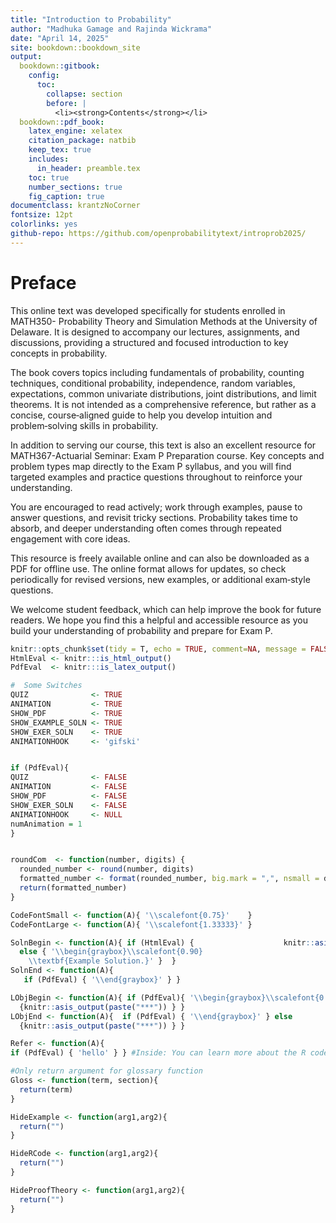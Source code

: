 ```yaml
---
title: "Introduction to Probability"
author: "Madhuka Gamage and Rajinda Wickrama"
date: "April 14, 2025"
site: bookdown::bookdown_site
output:
  bookdown::gitbook:
    config:
      toc:
        collapse: section
        before: |
          <li><strong>Contents</strong></li>
  bookdown::pdf_book:
    latex_engine: xelatex
    citation_package: natbib
    keep_tex: true
    includes:
      in_header: preamble.tex
    toc: true
    number_sections: true
    fig_caption: true
documentclass: krantzNoCorner
fontsize: 12pt
colorlinks: yes
github-repo: https://github.com/openprobabilitytext/introprob2025/
---
```


# Preface {-}

This online text was developed specifically for students enrolled in MATH350- Probability Theory and Simulation Methods at the University of Delaware. It is designed to accompany our lectures, assignments, and discussions, providing a structured and focused introduction to key concepts in probability.

The book covers topics including fundamentals of probability, counting techniques, conditional probability, independence, random variables, expectations, common univariate distributions, joint distributions, and limit theorems. It is not intended as a comprehensive reference, but rather as a concise, course‑aligned guide to help you develop intuition and problem‑solving skills in probability.

In addition to serving our course, this text is also an excellent resource for MATH367-Actuarial Seminar: Exam P Preparation course. Key concepts and problem types map directly to the Exam P syllabus, and you will find targeted examples and practice questions throughout to reinforce your understanding.

You are encouraged to read actively; work through examples, pause to answer questions, and revisit tricky sections. Probability takes time to absorb, and deeper understanding often comes through repeated engagement with core ideas.

This resource is freely available online and can also be downloaded as a PDF for offline use. The online format allows for updates, so check periodically for revised versions, new examples, or additional exam‑style questions.

We welcome student feedback, which can help improve the book for future readers. We hope you find this a helpful and accessible resource as you build your understanding of probability and prepare for Exam P.


```r
knitr::opts_chunk$set(tidy = T, echo = TRUE, comment=NA, message = FALSE, warning = FALSE, fig.align = "center")
HtmlEval <- knitr:::is_html_output()
PdfEval  <- knitr:::is_latex_output()

```

```r
#  Some Switches
QUIZ              <- TRUE
ANIMATION         <- TRUE
SHOW_PDF          <- TRUE
SHOW_EXAMPLE_SOLN <- TRUE
SHOW_EXER_SOLN    <- TRUE
ANIMATIONHOOK     <- 'gifski'


if (PdfEval){
QUIZ              <- FALSE
ANIMATION         <- FALSE
SHOW_PDF          <- FALSE
SHOW_EXER_SOLN    <- FALSE
ANIMATIONHOOK     <- NULL
numAnimation = 1
}


roundCom  <- function(number, digits) {
  rounded_number <- round(number, digits)
  formatted_number <- format(rounded_number, big.mark = ",", nsmall = digits)
  return(formatted_number)
}

CodeFontSmall <- function(A){ '\\scalefont{0.75}'    }
CodeFontLarge <- function(A){ '\\scalefont{1.33333}' }

SolnBegin <- function(A){ if (HtmlEval) {                    knitr::asis_output(paste("*Example Solution.*")) } 
  else { '\\begin{graybox}\\scalefont{0.90}
    \\textbf{Example Solution.}' }  }
SolnEnd <- function(A){ 
   if (PdfEval) { '\\end{graybox}' } }

LObjBegin <- function(A){ if (PdfEval){ '\\begin{graybox}\\scalefont{0.90}' } else
  {knitr::asis_output(paste("***")) } }
LObjEnd <- function(A){  if (PdfEval) { '\\end{graybox}' } else
  {knitr::asis_output(paste("***")) } }

Refer <- function(A){
if (PdfEval) { 'hello' } } #Inside: You can learn more about the R code for this example at the online version of this book.

#Only return argument for glossary function
Gloss <- function(term, section){
  return(term)
}

HideExample <- function(arg1,arg2){
  return("")
}

HideRCode <- function(arg1,arg2){
  return("")
}

HideProofTheory <- function(arg1,arg2){
  return("")
}


```
